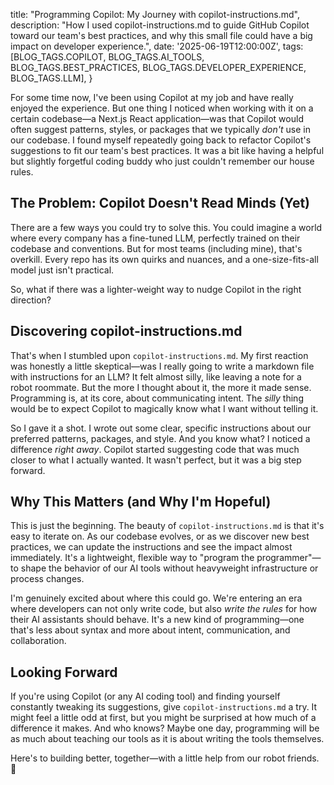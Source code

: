 
  title: "Programming Copilot: My Journey with copilot-instructions.md",
  description: "How I used copilot-instructions.md to guide GitHub Copilot toward our team's best practices, and why this small file could have a big impact on developer experience.",
  date: '2025-06-19T12:00:00Z',
  tags: [BLOG_TAGS.COPILOT, BLOG_TAGS.AI_TOOLS, BLOG_TAGS.BEST_PRACTICES, BLOG_TAGS.DEVELOPER_EXPERIENCE, BLOG_TAGS.LLM],
}

For some time now, I've been using Copilot at my job and have really enjoyed the experience. But one thing I noticed when working with it on a certain codebase—a Next.js React application—was that Copilot would often suggest patterns, styles, or packages that we typically *don't* use in our codebase. I found myself repeatedly going back to refactor Copilot's suggestions to fit our team's best practices. It was a bit like having a helpful but slightly forgetful coding buddy who just couldn't remember our house rules.

## The Problem: Copilot Doesn't Read Minds (Yet)

There are a few ways you could try to solve this. You could imagine a world where every company has a fine-tuned LLM, perfectly trained on their codebase and conventions. But for most teams (including mine), that's overkill. Every repo has its own quirks and nuances, and a one-size-fits-all model just isn't practical.

So, what if there was a lighter-weight way to nudge Copilot in the right direction?

## Discovering copilot-instructions.md

That's when I stumbled upon `copilot-instructions.md`. My first reaction was honestly a little skeptical—was I really going to write a markdown file with instructions for an LLM? It felt almost silly, like leaving a note for a robot roommate. But the more I thought about it, the more it made sense. Programming is, at its core, about communicating intent. The *silly* thing would be to expect Copilot to magically know what I want without telling it.

So I gave it a shot. I wrote out some clear, specific instructions about our preferred patterns, packages, and style. And you know what? I noticed a difference *right away*. Copilot started suggesting code that was much closer to what I actually wanted. It wasn't perfect, but it was a big step forward.

## Why This Matters (and Why I'm Hopeful)

This is just the beginning. The beauty of `copilot-instructions.md` is that it's easy to iterate on. As our codebase evolves, or as we discover new best practices, we can update the instructions and see the impact almost immediately. It's a lightweight, flexible way to "program the programmer"—to shape the behavior of our AI tools without heavyweight infrastructure or process changes.

I'm genuinely excited about where this could go. We're entering an era where developers can not only write code, but also *write the rules* for how their AI assistants should behave. It's a new kind of programming—one that's less about syntax and more about intent, communication, and collaboration.

## Looking Forward

If you're using Copilot (or any AI coding tool) and finding yourself constantly tweaking its suggestions, give `copilot-instructions.md` a try. It might feel a little odd at first, but you might be surprised at how much of a difference it makes. And who knows? Maybe one day, programming will be as much about teaching our tools as it is about writing the tools themselves.

Here's to building better, together—with a little help from our robot friends. 🚀 